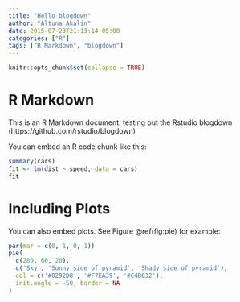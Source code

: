 ```yaml
---
title: "Hello blogdown"
author: "Altuna Akalin"
date: 2015-07-23T21:13:14-05:00
categories: ["R"]
tags: ["R Markdown", "blogdown"]
---
```


```r
knitr::opts_chunk$set(collapse = TRUE)
```

# R Markdown

This is an R Markdown document. testing out the Rstudio blogdown 
(https://github.com/rstudio/blogdown)

You can embed an R code chunk like this:

```r
summary(cars)
fit <- lm(dist ~ speed, data = cars)
fit
```

# Including Plots

You can also embed plots. See Figure \@ref(fig:pie) for example:

```r
par(mar = c(0, 1, 0, 1))
pie(
  c(280, 60, 20),
  c('Sky', 'Sunny side of pyramid', 'Shady side of pyramid'),
  col = c('#0292D8', '#F7EA39', '#C4B632'),
  init.angle = -50, border = NA
)
```
